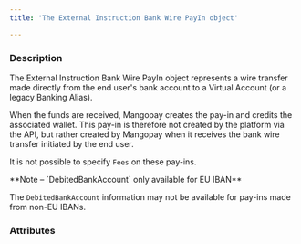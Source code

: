 ```yaml
---
title: 'The External Instruction Bank Wire PayIn object'

---
```


  
### Description

The External Instruction Bank Wire PayIn object represents a wire transfer made directly from the end user's bank account to a Virtual Account (or a legacy Banking Alias).

When the funds are received, Mangopay creates the pay-in and credits the associated wallet. This pay-in is therefore not created by the platform via the API, but rather created by Mangopay when it receives the bank wire transfer initiated by the end user.

It is not possible to specify `Fees` on these pay-ins.

<Note> 
**Note – `DebitedBankAccount` only available for EU IBAN** 
  
The `DebitedBankAccount` information may not be available for pay-ins made from non-EU IBANs.  
</Note>

### Attributes

<CreditedUserIdResponse />  

<AuthorIdResponse />  

<CreditedWalletIdResponse />  

<DebitedBankAccountResponse />  

<BankingAliasIdResponse />  

<TypeResponse />  

<Status2Response />  

<ResultCodeResponse />  

<ResultMessageResponse />  

<NatureResponse />  

<CreationDateResponse />  

<ExecutionDateResponse />  

<WireReference1Response />  

<PaymentType2Response />  

<ExecutionTypeResponse />  

<DebitedWalletId1Response />  

<Fees4Response />  

<DebitedFunds7Response />  

<CreditedFunds5Response />  

<IdResponse />  

<Tag2Response />
